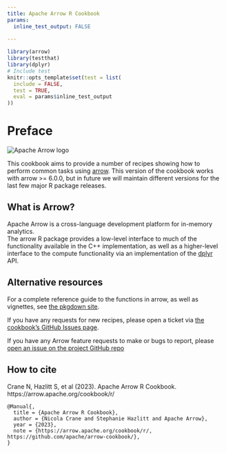 ```yaml
---
title: Apache Arrow R Cookbook
params:
  inline_test_output: FALSE
  
---
```


```r
library(arrow)
library(testthat)
library(dplyr)
# Include test 
knitr::opts_template$set(test = list(
  include = FALSE,
  test = TRUE,
  eval = params$inline_test_output
))
```



# Preface

![](images/arrow.png "Apache Arrow logo")

This cookbook aims to provide a number of recipes showing how to perform common 
tasks using [arrow](https://arrow.apache.org/docs/r/).  This version of the 
cookbook works with arrow >= 6.0.0, but in future we will maintain different 
versions for the last few major R package releases.

## What is Arrow?

Apache Arrow is a cross-language development platform for in-memory analytics.  
The arrow R package provides a low-level interface to much of the functionality 
available in the C++ implementation, as well as a higher-level interface to the
compute functionality via an implementation of the [dplyr](https://dplyr.tidyverse.org/) API.

## Alternative resources

For a complete reference guide to the functions in arrow, as well as vignettes, 
see [the pkgdown site](https://arrow.apache.org/docs/r/).

If you have any requests for new recipes, please open a ticket via 
[the cookbook's GitHub Issues page](https://github.com/apache/arrow-cookbook/issues).

If you have any Arrow feature requests to make or bugs to report, please 
[open an issue on the project GitHub repo](https://github.com/apache/arrow/issues)

## How to cite

Crane N, Hazlitt S, et al (2023). Apache Arrow R Cookbook. https://arrow.apache.org/cookbook/r/

```
@Manual{,
  title = {Apache Arrow R Cookbook},
  author = {Nicola Crane and Stephanie Hazlitt and Apache Arrow},
  year = {2023},
  note = {https://arrow.apache.org/cookbook/r/, https://github.com/apache/arrow-cookbook/},
}
```
